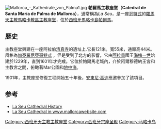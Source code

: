 [[Image:Mallorca_-_Kathedrale_von_Palma1.jpg|thumb]]
'''帕爾馬主教座堂（Catedral de Santa María de Palma de Mallorca）'''，通常稱為''La Seu''，是一座[[哥特式建築|哥特式]]的[[羅馬天主教|羅馬天主教]][[天主教馬略卡教區|馬略卡教區]][[主教座堂|主教座堂]]，位於[[西班牙|西班牙]][[馬略卡島|馬略卡島]][[帕爾馬(西班牙)|帕爾馬]]。

==歷史==
主教座堂興建在一座阿拉伯[[清真寺|清真寺]]的遺址上.它長121米，寬55米，通廊高44米。風格為[[加泰羅尼亞|加泰羅尼亞]][[哥特式建築|哥特式]] ，但是受到了北方的影響，它由[[阿拉貢|阿拉貢]]國王[[海梅一世|海梅一世]]始建於1229年，直到1601年才完成。它位於帕爾馬老城內，介於阿爾穆德納王宮和主教宮之間，俯瞰著Mar公園和[[地中海|地中海]]。

1901年，主教座堂修復工程開始五十年後，[[安東尼·高迪|安東尼·高迪]]應邀參加了該項目。

==参考==
{{Commons|La Seu}}
* [https://web.archive.org/web/20141025161122/http://www.northsouthguides.com/mallorca_cathedral.html La Seu Cathedral History]
* [http://www.mallorcawebsite.com/balearik/Cathedrali.html La Seu Cathedral in www.mallorcawebsite.com] {{Wayback|url=http://www.mallorcawebsite.com/balearik/Cathedrali.html |date=20141021030415 }}
{{coord|39|34|2.56|N|2|38|53.29|E|type:isle|display=title}}

{{Authority control}}
[[Category:西班牙天主教主教座堂|Category:西班牙天主教主教座堂]]
[[Category:西班牙宗座圣殿|Category:西班牙宗座圣殿]]
[[Category:马略卡岛|Category:马略卡岛]]